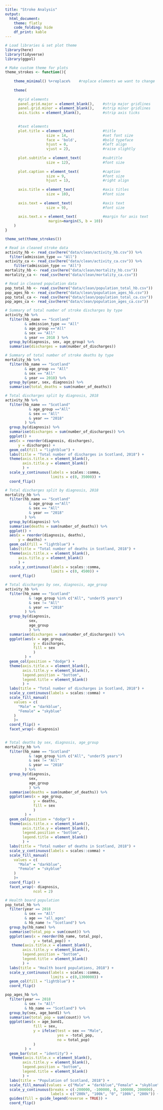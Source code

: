 ```yaml
---
title: "Stroke Analysis"
output: 
  html_document:
    theme: flatly
    code_folding: hide
    df_print: kable
---
```


```r
# Load libraries & set plot theme
library(here)
library(tidyverse)
library(ggpol)
```

```r
# Make custom theme for plots
theme_strokes <- function(){ 
    
    theme_minimal() %+replace%    #replace elements we want to change
    
    theme(
      
      #grid elements
      panel.grid.major = element_blank(),    #strip major gridlines
      panel.grid.minor = element_blank(),    #strip minor gridlines
      axis.ticks = element_blank(),          #strip axis ticks
      
  
      #text elements
      plot.title = element_text(             #title
                   size = 14,                #set font size
                   face = 'bold',            #bold typeface
                   hjust = 0,                #left align
                   vjust = 2),               #raise slightly
      
      plot.subtitle = element_text(          #subtitle
                   size = 12),               #font size
      
      plot.caption = element_text(           #caption
                   size = 9,                 #font size
                   hjust = 1),               #right align
      
      axis.title = element_text(             #axis titles
                   size = 10),               #font size
      
      axis.text = element_text(              #axis text
                   size = 9),                #font size
      
      axis.text.x = element_text(            #margin for axis text
                    margin=margin(5, b = 10))
    )
}

theme_set(theme_strokes())
```

```r
# Read in cleaned stroke data
activity_hb <- read_csv(here("data/clean/activity_hb.csv")) %>% 
  filter(admission_type == "All")
activity_ca <- read_csv(here("data/clean/activity_ca.csv")) %>% 
    filter(admission_type == "All")
mortality_hb <- read_csv(here("data/clean/mortality_hb.csv"))
mortality_ca <- read_csv(here("data/clean/mortality_ca.csv"))
```

```r
# Read in cleaned population data
pop_total_hb <- read_csv(here("data/clean/population_total_hb.csv"))
pop_ages_hb <- read_csv(here("data/clean/population_ages_hb.csv"))
pop_total_ca <- read_csv(here("data/clean/population_total_ca.csv"))
pop_ages_ca <- read_csv(here("data/clean/population_ages_ca.csv"))
```



```r
# Summary of total number of stroke discharges by type
activity_hb %>% 
  filter(hb_name == "Scotland"
         & admission_type == "All"
         & age_group =="All" 
         & sex == "All" 
         & year == 2018 ) %>% 
  group_by(diagnosis, sex, age_group) %>% 
  summarise(discharges = sum(number_of_discharges))
```

```r
# Summary of total number of stroke deaths by type
mortality_hb %>% 
  filter(hb_name == "Scotland" 
         & age_group == "All"
         & sex == "All"
         & year == 2018) %>% 
  group_by(year, sex, diagnosis) %>% 
  summarise(total_deaths = sum(number_of_deaths))
```

```r
# Total discharges split by diagnosis, 2018
activity_hb %>% 
  filter(hb_name == "Scotland"
           & age_group =="All" 
           & sex == "All" 
           & year == "2018"
         ) %>% 
  group_by(diagnosis) %>% 
  summarise(discharges = sum(number_of_discharges)) %>% 
  ggplot() +
  aes(x = reorder(diagnosis, discharges), 
      y = discharges) +
  geom_col(fill = "lightblue") +
  labs(title = "Total number of discharges in Scotland, 2018") +
  theme(axis.title.x = element_blank(),
        axis.title.y = element_blank()
        ) +
  scale_y_continuous(labels = scales::comma,
                     limits = c(0, 35000)) +
  coord_flip()
```

```r
# Total discharges split by diagnosis, 2018
mortality_hb %>% 
  filter(hb_name == "Scotland"
           & age_group =="All" 
           & sex == "All" 
           & year == "2018"
         ) %>% 
  group_by(diagnosis) %>% 
  summarise(deaths = sum(number_of_deaths)) %>% 
  ggplot() +
  aes(x = reorder(diagnosis, deaths), 
      y = deaths) +
  geom_col(fill = "lightblue") +
  labs(title = "Total number of deaths in Scotland, 2018") +
  theme(axis.title.x = element_blank(),
      axis.title.y = element_blank()
      ) +
  scale_y_continuous(labels = scales::comma,
                     limits = c(0, 4500)) +
  coord_flip()
```

```r
# Total discharges by sex, diagnosis, age_group
activity_hb %>% 
  filter(hb_name == "Scotland"
           & !age_group %in% c("All", "under75 years") 
           & sex != "All"
           & year == "2018"
         ) %>% 
  group_by(diagnosis, 
           sex,
           age_group
           ) %>% 
  summarise(discharges = sum(number_of_discharges)) %>% 
  ggplot(aes(x = age_group,
             y = discharges,
             fill = sex
             )
         ) +
  geom_col(position = "dodge") +
  theme(axis.title.x = element_blank(),
        axis.title.y = element_blank(),
        legend.position = "bottom",
        legend.title = element_blank()
        ) +
  labs(title = "Total number of discharges in Scotland, 2018") +
  scale_y_continuous(labels = scales::comma) +
  scale_fill_manual(
    values = c(
      "Male" = "darkblue",
      "Female" = "skyblue"
    )
    )+
  coord_flip() +
  facet_wrap(~ diagnosis)
    
```

```r
# Total deaths by sex, diagnosis, age_group
mortality_hb %>% 
  filter(hb_name == "Scotland"
           & !age_group %in% c("All", "under75 years") 
           & sex != "All"
           & year == "2018"
         ) %>% 
  group_by(diagnosis, 
           sex,
           age_group
           ) %>% 
  summarise(deaths = sum(number_of_deaths)) %>% 
  ggplot(aes(x = age_group,
             y = deaths,
             fill = sex
             )
         ) +
  geom_col(position = "dodge") +
  theme(axis.title.x = element_blank(),
        axis.title.y = element_blank(),
        legend.position = "bottom",
        legend.title = element_blank()
        ) +
  labs(title = "Total number of deaths in Scotland, 2018") +
  scale_y_continuous(labels = scales::comma) +
  scale_fill_manual(
    values = c(
      "Male" = "darkblue",
      "Female" = "skyblue"
    )
    )+
  coord_flip() +
  facet_wrap(~ diagnosis,
             ncol = 2)
```

```r
# Health board population
pop_total_hb %>% 
  filter(year == 2018 
         & sex == "All" 
         & age == "all_ages"
         & hb_name != "Scotland") %>% 
  group_by(hb_name) %>% 
  summarise(total_pop = sum(count)) %>% 
  ggplot(aes(x = reorder(hb_name, total_pop),
             y = total_pop)) +
   theme(axis.title.x = element_blank(),
        axis.title.y = element_blank(),
        legend.position = "bottom",
        legend.title = element_blank()
        ) +
  labs(title = "Health board populations, 2018") +
  scale_y_continuous(labels = scales::comma,
                     limits = c(0,1300000)) +
  geom_col(fill = "lightblue") +
  coord_flip()
```

```r
pop_ages_hb %>% 
  filter(year == 2018 
         & sex != "All" 
         & hb_name == "Scotland") %>% 
  group_by(sex, age_band1) %>% 
  summarise(total_pop = sum(count)) %>% 
  ggplot(aes(x = age_band1,
             fill = sex,
             y = ifelse(test = sex == "Male",
                        yes = -total_pop,
                        no = total_pop)
             )
         ) + 
  geom_bar(stat = "identity") +
   theme(axis.title.x = element_blank(),
        axis.title.y = element_blank(),
        legend.position = "bottom",
        legend.title = element_blank()
        ) +
  labs(title = "Population of Scotland, 2018") +
  scale_fill_manual(values = c("Male" = "darkblue","Female" = "skyblue")) +
  scale_y_continuous(breaks = c(-200000, -100000, 0, 100000, 200000),
                     labels = c("200k", "100k", "0", "100k", "200k")) +
  guides(fill = guide_legend(reverse = TRUE)) +
  coord_flip() 
```




